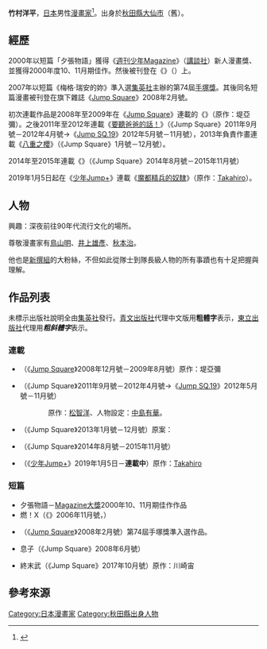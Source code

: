 {{multiple issues|
{{Notability Unreferenced|time=2016-10-02T14:26:11+00:00}}
{{Primarysources|time=2016-10-02T14:26:11+00:00}}
}}
{{Infobox_comics_creator
| 名稱     = 竹村洋平
| 外文名   = 
| 外文     = 
| 圖片     = 
| 圖片尺寸 = 
| 圖片簡介 = 
| 本名     = 
| 日文名稱 = 
| 平假名   = たけむら ようへい
| 羅馬拼音 = Takemura Yōhei
| 筆名     = 
| 出生日期 = {{Birth date and age|1980|7|18|no}}
| 出生地點 = {{JPN}}[[秋田縣|秋田縣]][[大仙市|大仙市]]（舊{{link-ja|仙北町|仙北町}}）
| 逝世日期 = 
| 逝世地點 = 
| 逝世原因 = 
| 國籍     = {{JPN}}
| 職業     = [[漫畫家|漫畫家]]
| 稱號     = 
| 活動開始 = 2000年
| 活動結束 = 
| 類型     = [[少年漫畫|少年漫畫]]
| 代表作   = 《{{link-ja|I-Revo -Ice Revolution-|アイレボ -Ice Revolution-}}》（作畫）<br />《{{link-ja|NIGHTMARE FUNK|ナイトメア・ファンク}}》<br />《[[魔都精兵的奴隸|魔都精兵的奴隸]]》（作畫）
| 合作人   = 
| 配偶     = 
| 兒女     = 
| 親屬     = 
| 獎項     = [[週刊少年Magazine|Magazine大獎]]2000年10、11月期佳作（《夕張物語》）<br />第74屆[[手塚賞|手塚獎]]準入選<br />（《梅格·瑞安的妳》）
| 簽名     = 
| 網站     = 
| module   = 
}}
{{japanese|japanese=竹村 洋平|kana=たけむら ようへい|romaji=Takemura Yōhei}}
'''竹村洋平'''{{BD|1980年|7月18日||}}，[[日本|日本]]男性[[漫畫家|漫畫家]]<ref name="文化廳">{{cite web|url=https://mediaarts-db.bunka.go.jp/search?q=%E7%AB%B9%E6%9D%91%E6%B4%8B%E5%B9%B3|script-title=ja:"竹村洋平"の検索結果|work=媒體藝術資料庫|publisher=[[文化廳|文化廳]]|accessdate=2020-09-28|language=ja}}</ref>。出身於[[秋田縣|秋田縣]][[大仙市|大仙市]]（舊{{link-ja|仙北町|仙北町}}）。

== 經歷 ==
2000年以短篇「夕張物語」獲得《[[週刊少年Magazine|週刊少年Magazine]]》（[[講談社|講談社]]）新人漫畫獎、並獲得2000年度10、11月期佳作。然後被刊登在《{{link-ja|月刊少年Blood|月刊少年ブラッド}}》（{{link-ja|SB Creative|SBクリエイティブ}}）上。

2007年以短篇《梅格·瑞安的妳》準入選[[集英社|集英社]]主辦的第74屆[[手塚賞|手塚獎]]。其後同名短篇漫畫被刊登在旗下雜誌《[[Jump_Square|Jump Square]]》2008年2月號。

初次連載作品是2008年至2009年在《[[Jump_Square|Jump Square]]》連載的《{{link-ja|I-Revo -Ice Revolution-|アイレボ -Ice Revolution-}}》（原作：堤亞彌）。之後2011年至2012年連載《[[要聽爸爸的話！|要聽爸爸的話！]]》（《Jump Square》2011年9月號－2012年4月號→《[[Jump_Square|Jump SQ.19]]》2012年5月號－11月號），2013年負責作畫連載《[[八重之櫻#改編漫畫|八重之櫻]]》（《Jump Square》1月號－12月號）。

2014年至2015年連載《{{link-ja|NIGHTMARE FUNK|ナイトメア・ファンク}}》（《Jump Square》2014年8月號－2015年11月號）

2019年1月5日起在《[[少年Jump+|少年Jump+]]》連載《[[魔都精兵的奴隸|魔都精兵的奴隸]]》（原作：[[Takahiro_(遊戲開發者)|Takahiro]]）。

== 人物 ==
興趣：深夜前往90年代流行文化的場所。

尊敬漫畫家有[[鳥山明|鳥山明]]、[[井上雄彥|井上雄彥]]、[[秋本治|秋本治]]。

他也是[[新撰組|新撰組]]的大粉絲，不但如此從隊士到隊長級人物的所有事蹟也有十足把握與理解。

== 作品列表 ==
未標示出版社說明全由[[集英社|集英社]]發行。[[青文出版社|青文出版社]]代理中文版用'''粗體字'''表示，[[東立出版社|東立出版社]]代理用'''''粗斜體字'''''表示。
=== 連載 ===
* {{nihongo|{{link-ja|I-Revo -Ice Revolution-|アイレボ -Ice Revolution-}}|アイレボ -Ice Revolution-}}（《[[Jump_Square|Jump Square]]》2008年12月號－2009年8月號）原作：堤亞彌
* {{nihongo|'''[[要聽爸爸的話！|要聽爸爸的話！]]'''|パパのいうことを聞きなさい}}（《Jump Square》2011年9月號－2012年4月號→《[[Jump_Square|Jump SQ.19]]》2012年5月號－11月號）
:: 原作：[[松智洋|松智洋]]、人物設定：[[中島有華|中島有華]]。
* {{nihongo|[[八重之櫻#改編漫畫|八重之櫻]]|八重の桜}}（《Jump Square》2013年1月號－12月號）原案：{{link-ja|山本睦實|山本むつみ}}
* {{nihongo|{{link-ja|NIGHTMARE FUNK|ナイトメア・ファンク}}|ナイトメア·ファンク}}（《Jump Square》2014年8月號－2015年11月號）
* {{nihongo|'''''[[魔都精兵的奴隸|魔都精兵的奴隸]]'''''|魔都精兵のスレイブ}}（《[[少年Jump+|少年Jump+]]》2019年1月5日－'''連載中'''）原作：[[Takahiro_(遊戲開發者)|Takahiro]]

=== 短篇 ===
* 夕張物語－[[週刊少年Magazine|Magazine大獎]]2000年10、11月期佳作作品
* 燃{{lang|ja|えよ}}！{{lang|ja|バーニング}}X（{{link-ja|SB Creative|SBクリエイティブ}}《{{link-ja|月刊Blood|月刊少年ブラッド}}》2006年11月號，{{link-ja|SB Creative|SBクリエイティブ}}）
* {{nihongo|梅格·瑞安的妳|メグ·ライアンの君}}（《[[Jump_Square|Jump Square]]》2008年2月號）第74屆手塚獎準入選作品。
* {{lang|ja|ユメサキツキノの}}息子（《Jump Square》2008年6月號）
* 終末武{{lang|ja|装パンケーキ}}（《Jump Square》2017年10月號）原作：川崎宙

== 參考來源 ==
{{reflist}}

{{Normdaten}}
{{DEFAULTSORT:Takemura Yōhei}}
[[Category:日本漫畫家|Category:日本漫畫家]]
[[Category:秋田縣出身人物|Category:秋田縣出身人物]]